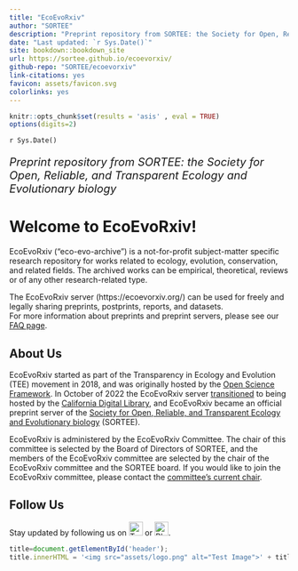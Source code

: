 ```yaml
---
title: "EcoEvoRxiv"
author: "SORTEE"
description: "Preprint repository from SORTEE: the Society for Open, Reliable, and Transparent Ecology and Evolutionary biology"
date: "Last updated: `r Sys.Date()`"
site: bookdown::bookdown_site
url: https://sortee.github.io/ecoevorxiv/
github-repo: "SORTEE/ecoevorxiv"
link-citations: yes
favicon: assets/favicon.svg
colorlinks: yes
---
```


```r
knitr::opts_chunk$set(results = 'asis' , eval = TRUE)
options(digits=2)
```

`r Sys.Date()`

<summary style="font-size:20px">

*Preprint repository from SORTEE: the Society for Open, Reliable, and Transparent Ecology and Evolutionary biology*

</summary>

# Welcome to EcoEvoRxiv!

EcoEvoRxiv ("eco-evo-archive") is a not-for-profit subject-matter specific research repository for works related to ecology, evolution, conservation, and related fields. The archived works can be empirical, theoretical, reviews or of any other research-related type.

The EcoEvoRxiv server (https://ecoevorxiv.org/) can be used for freely and legally sharing preprints, postprints, reports, and datasets.\
For more information about preprints and preprint servers, please see our [FAQ page](02_FAQ.html).

## About Us {.unnumbered}

EcoEvoRxiv started as part of the Transparency in Ecology and Evolution (TEE) movement in 2018, and was originally hosted by the [Open Science Framework](https://osf.io/). In October of 2022 the EcoEvoRxiv server [transitioned](https://cdlib.org/cdlinfo/2022/10/19/ecoevorxiv-partners-with-california-digital-library-to-re-launch-preprint-service-on-janeway/) to being hosted by the [California Digital Library](https://cdlib.org/services/pad/escholarship/), and EcoEvoRxiv became an official preprint server of the [Society for Open, Reliable, and Transparent Ecology and Evolutionary biology](http://www.sortee.org/) (SORTEE).

EcoEvoRxiv is administered by the EcoEvoRxiv Committee. The chair of this committee is selected by the Board of Directors of SORTEE, and the members of the EcoEvoRxiv committee are selected by the chair of the EcoEvoRxiv committee and the SORTEE board. If you would like to join the EcoEvoRxiv committee, please contact the [committee’s current chair](#people).

## Follow Us {.unnumbered}

Stay updated by following us on [<img src="assets/twitter.png" alt="Twitter" width="25" height="25"/>](https://twitter.com/EcoEvoRxiv) or [<img src="assets/Bluesky_Logo.svg" alt="Bluesky" width="25" height="25"/>](https://bsky.app/profile/ecoevorxiv.bsky.social).

```js
title=document.getElementById('header');
title.innerHTML = '<img src="assets/logo.png" alt="Test Image">' + title.innerHTML
```
